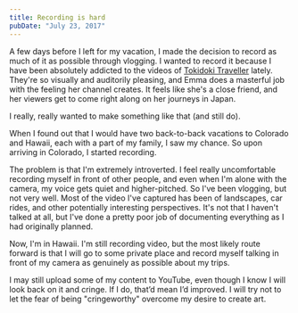 ```yaml
---
title: Recording is hard
pubDate: "July 23, 2017"
---
```


A few days before I left for my vacation, I made the decision to record as much of it as possible through vlogging. I wanted to record it because I have been absolutely addicted to the videos of [Tokidoki Traveller](https://www.youtube.com/channel/UCAKZ2vtm_-hfqeCGTNNbZqA) lately. They're so visually and auditorily pleasing, and Emma does a masterful job with the feeling her channel creates. It feels like she's a close friend, and her viewers get to come right along on her journeys in Japan.

I really, really wanted to make something like that (and still do).

When I found out that I would have two back-to-back vacations to Colorado and Hawaii, each with a part of my family, I saw my chance. So upon arriving in Colorado, I started recording.

The problem is that I'm extremely introverted. I feel really uncomfortable recording myself in front of other people, and even when I'm alone with the camera, my voice gets quiet and higher-pitched. So I've been vlogging, but not very well. Most of the video I've captured has been of landscapes, car rides, and other potentially interesting perspectives. It's not that I haven't talked at all, but I've done a pretty poor job of documenting everything as I had originally planned.

Now, I'm in Hawaii. I'm still recording video, but the most likely route forward is that I will go to some private place and record myself talking in front of my camera as genuinely as possible about my trips.

I may still upload some of my content to YouTube, even though I know I will look back on it and cringe. If I do, that’d mean I’d improved. I will try not to let the fear of being "cringeworthy" overcome my desire to create art.
